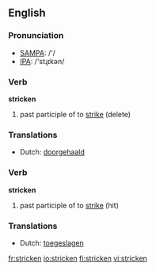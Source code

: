 ==English==

===Pronunciation===
*[[w:SAMPA|SAMPA]]: /'/
*[[w:IPA|IPA]]: /'stɻɪkən/

===Verb===
'''stricken'''

# past participle of to [[strike]] (delete)

===Translations===
*Dutch: [[doorgehaald]]

===Verb===
'''stricken'''

# past participle of to [[strike]] (hit)

===Translations===
*Dutch: [[toegeslagen]]

[[fr:stricken]]
[[io:stricken]]
[[fi:stricken]]
[[vi:stricken]]